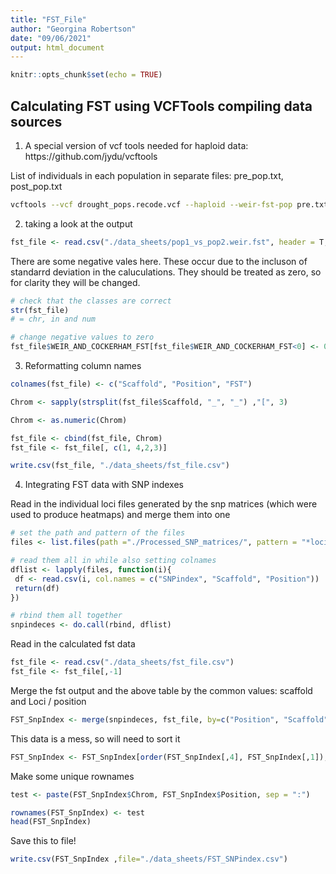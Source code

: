 ```yaml
---
title: "FST_File"
author: "Georgina Robertson"
date: "09/06/2021"
output: html_document
---
```


```r
knitr::opts_chunk$set(echo = TRUE)
```

## Calculating FST using VCFTools compiling data sources

1) A special version of vcf tools needed for haploid data:
https://github.com/jydu/vcftools

List of individuals in each population in separate files:
pre_pop.txt, post_pop.txt
```bash
vcftools --vcf drought_pops.recode.vcf --haploid --weir-fst-pop pre.txt --weir-fst-pop post.txt --out pop1_vs_pop2
```


2) taking a look at the output
```r
fst_file <- read.csv("./data_sheets/pop1_vs_pop2.weir.fst", header = T, sep = "\t")
```

There are some negative vales here. These occur due to the incluson of standarrd deviation in the caluculations. They should be treated as zero, so for clarity they will be changed.
```r
# check that the classes are correct
str(fst_file)
# = chr, in and num

# change negative values to zero
fst_file$WEIR_AND_COCKERHAM_FST[fst_file$WEIR_AND_COCKERHAM_FST<0] <- 0
```
3) Reformatting column names
```r
colnames(fst_file) <- c("Scaffold", "Position", "FST")

Chrom <- sapply(strsplit(fst_file$Scaffold, "_", "_") ,"[", 3)

Chrom <- as.numeric(Chrom)

fst_file <- cbind(fst_file, Chrom)
fst_file <- fst_file[, c(1, 4,2,3)]

write.csv(fst_file, "./data_sheets/fst_file.csv")
```

4) Integrating FST data with SNP indexes

Read in the individual loci files generated by the snp matrices (which were used to produce heatmaps) and merge them into one
```r
# set the path and pattern of the files 
files <- list.files(path ="./Processed_SNP_matrices/", pattern = "*loci.csv", full.names = T, recursive = T)

# read them all in while also setting colnames
dflist <- lapply(files, function(i){
 df <- read.csv(i, col.names = c("SNPindex", "Scaffold", "Position"))
 return(df)
})

# rbind them all together
snpindeces <- do.call(rbind, dflist)
```

Read in the calculated fst data
```r
fst_file <- read.csv("./data_sheets/fst_file.csv")
fst_file <- fst_file[,-1]
```

Merge the fst output and the above table by the common values: scaffold and Loci / position
```r
FST_SnpIndex <- merge(snpindeces, fst_file, by=c("Position", "Scaffold"))
```

This data is a mess, so will need to sort it
```r
FST_SnpIndex <- FST_SnpIndex[order(FST_SnpIndex[,4], FST_SnpIndex[,1]),]
```

Make some unique rownames
```r
test <- paste(FST_SnpIndex$Chrom, FST_SnpIndex$Position, sep = ":")

rownames(FST_SnpIndex) <- test
head(FST_SnpIndex)
```

Save this to file!
```r
write.csv(FST_SnpIndex ,file="./data_sheets/FST_SNPindex.csv")
```
